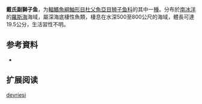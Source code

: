 {{Speciesbox
| name = 戴氏副獅子魚
| status = NE
| status_system = 
| image = 
| genus = Paraliparis
| species = devriesi
| authority = [[Andriashev|Andriashev]],  1980
| synonyms = 
}}

'''戴氏副獅子鱼'''，为[[輻鰭魚綱|輻鰭魚綱]][[鮋形目|鮋形目]][[杜父魚亞目|杜父魚亞目]][[狮子鱼科|狮子鱼科]]的其中一[[種|種]]。分布於[[南冰洋|南冰洋]]的[[羅斯海|羅斯海]]海域，屬深海底棲性魚類，棲息在水深500至800公尺的海域，體長可達19.5公分，生活習性不明。

== 参考資料 ==
*{{FishBase_species|genus=Paraliparis|species=devriesi|year=2011|month=12}}

== 扩展阅读 ==
{{refbegin}}
{{wikispecies-inline|Paraliparis devriesi|戴氏副獅子魚}}
{{refend}}
{{Taxonbar|from=Q1882141}}

[[Category:副獅子魚属|devriesi]]


{{鮋形目小作品}}